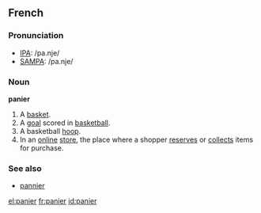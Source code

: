 ==French==

===Pronunciation===
*[[w:IPA|IPA]]: /pa.nje/
*[[w:SAMPA|SAMPA]]: /pa.nje/

===Noun===
'''panier''' {{m}}

# A [[basket]].
# A [[goal]] scored in [[basketball]].
# A basketball [[hoop]].
# In an [[online]] [[store]], the place where a shopper [[reserves]] or [[collects]] items for purchase.

===See also===
* [[pannier]]

[[el:panier]]
[[fr:panier]]
[[id:panier]]